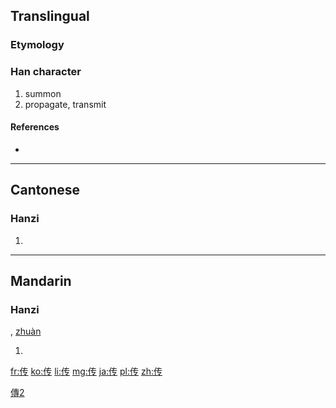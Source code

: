 {{also|傳}}
==Translingual==

===Etymology===
{{Han simp|傳|f=專|t=专}}

[[Category:CJKV characters simplified differently in Japan and China|傳2]]

===Han character===
{{Han char|rn=9|rad=人|as=04|sn=6|four=|canj=人手弓戈 (OQNI)|ids=⿰[[亻]][[专]]}}

# summon
# propagate, transmit

====References====
* {{Han ref|kx=0096.121|hdz=10117.170|uh=4F20|ud=20256}}

----

==Cantonese==

===Hanzi===
{{yue-hanzi|jyut=|y=chyun4|tra=傳}}

# {{defn|lang=yue|sort=人04}}

----

==Mandarin==

===Hanzi===
{{cmn-hanzi|tra=傳|pin=[[chuán]] ([[chuan2]])|wg=ch'uan<sup>2</sup>}}, [[zhuàn]]

# {{defn|lang=cmn|sort=人04}}

[[fr:传]]
[[ko:传]]
[[li:传]]
[[mg:传]]
[[ja:传]]
[[pl:传]]
[[zh:传]]